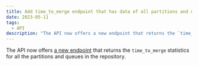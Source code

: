 ```yaml
---
title: Add time_to_merge endpoint that has data of all partitions and queues
date: 2023-05-11
tags:
  - API
description: "The API now offers a new endpoint that returns the `time_to_merge` statistics for all the partitions and queues in the repository."
---
```


The API now offers [a new endpoint](https://docs.mergify.com/api/#/operations/get_time_to_merge_stats_for_all_queues_and_partitions_endpoint_repos__owner___repository__stats_time_to_merge_get) that returns the `time_to_merge` statistics for all the partitions and queues in the repository.
